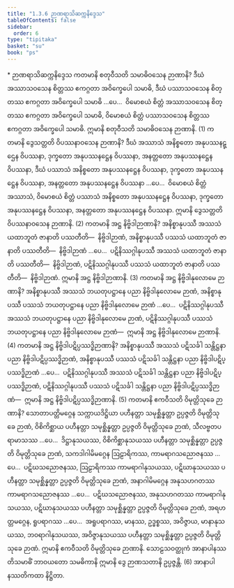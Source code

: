 ```yaml
---
title: "1.3.6 ဉာဏရာသိဆက္ကနိဒ္ဒေသ"
tableOfContents: false
sidebar:
  order: 6
type: "tipitaka"
basket: "su"
book: "ps"
---
```



<DynamicBreadcrumb />

<Paragraph type="center" book="ps">
* ဉာဏရာသိဆက္ကနိဒ္ဒေသ
</Paragraph>

<Division number="183" book="ps" e="ch" v="26" p="196">

<Paragraph number="998" book="ps">
ကတမာနိ စတုဝီသတိ သမာဓိဝသေန ဉာဏာနိ? ဒီဃံ အဿာသဝသေန စိတ္တဿ ဧကဂ္ဂတာ အဝိက္ခေပေါ သမာဓိ, ဒီဃံ ပဿာသဝသေန စိတ္တဿ ဧကဂ္ဂတာ အဝိက္ခေပေါ သမာဓိ …ပေ…  ဝိမောစယံ စိတ္တံ အဿာသဝသေန စိတ္တဿ ဧကဂ္ဂတာ အဝိက္ခေပေါ သမာဓိ, ဝိမောစယံ စိတ္တံ ပဿာသဝသေန စိတ္တဿ ဧကဂ္ဂတာ အဝိက္ခေပေါ သမာဓိ. ဣမာနိ စတုဝီသတိ သမာဓိဝသေန ဉာဏာနိ. (1)
</Paragraph>

<Paragraph number="999" book="ps">
ကတမာနိ ဒွေသတ္တတိ ဝိပဿနာဝသေန ဉာဏာနိ? ဒီဃံ အဿာသံ အနိစ္စတော အနုပဿနဋ္ဌေန ဝိပဿနာ, ဒုက္ခတော အနုပဿနဋ္ဌေန ဝိပဿနာ, အနတ္တတော အနုပဿနဋ္ဌေန ဝိပဿနာ, ဒီဃံ ပဿာသံ အနိစ္စတော အနုပဿနဋ္ဌေန ဝိပဿနာ, ဒုက္ခတော အနုပဿနဋ္ဌေန ဝိပဿနာ, အနတ္တတော အနုပဿနဋ္ဌေန ဝိပဿနာ …ပေ…  ဝိမောစယံ စိတ္တံ အဿာသံ, ဝိမောစယံ စိတ္တံ ပဿာသံ အနိစ္စတော အနုပဿနဋ္ဌေန ဝိပဿနာ, ဒုက္ခတော အနုပဿနဋ္ဌေန ဝိပဿနာ, အနတ္တတော အနုပဿနဋ္ဌေန ဝိပဿနာ. ဣမာနိ ဒွေသတ္တတိ ဝိပဿနာဝသေန ဉာဏာနိ. (2)
</Paragraph>

<Paragraph number="1000" book="ps">
ကတမာနိ အဋ္ဌ နိဗ္ဗိဒါဉာဏာနိ? အနိစ္စာနုပဿီ အဿသံ ယထာဘူတံ ဇာနာတိ ပဿတီတိ—  နိဗ္ဗိဒါဉာဏံ, အနိစ္စာနုပဿီ ပဿသံ ယထာဘူတံ ဇာနာတိ ပဿတီတိ—  နိဗ္ဗိဒါဉာဏံ …ပေ…  ပဋိနိဿဂ္ဂါနုပဿီ အဿသံ ယထာဘူတံ ဇာနာတိ ပဿတီတိ—  နိဗ္ဗိဒါဉာဏံ, ပဋိနိဿဂ္ဂါနုပဿီ ပဿသံ ယထာဘူတံ ဇာနာတိ ပဿတီတိ—  နိဗ္ဗိဒါဉာဏံ. ဣမာနိ အဋ္ဌ နိဗ္ဗိဒါဉာဏာနိ. (3)
</Paragraph>

<Paragraph number="1001" book="ps">
ကတမာနိ အဋ္ဌ နိဗ္ဗိဒါနုလောမေ ဉာဏာနိ? အနိစ္စာနုပဿီ အဿသံ ဘယတုပဋ္ဌာနေ ပညာ နိဗ္ဗိဒါနုလောမေ ဉာဏံ, အနိစ္စာနုပဿီ ပဿသံ ဘယတုပဋ္ဌာနေ ပညာ နိဗ္ဗိဒါနုလောမေ ဉာဏံ …ပေ…  ပဋိနိဿဂ္ဂါနုပဿီ အဿသံ ဘယတုပဋ္ဌာနေ ပညာ နိဗ္ဗိဒါနုလောမေ ဉာဏံ, ပဋိနိဿဂ္ဂါနုပဿီ ပဿသံ ဘယတုပဋ္ဌာနေ ပညာ နိဗ္ဗိဒါနုလောမေ ဉာဏံ—  ဣမာနိ အဋ္ဌ နိဗ္ဗိဒါနုလောမေ ဉာဏာနိ. (4)
</Paragraph>

<Paragraph number="1002" book="ps">
ကတမာနိ အဋ္ဌ နိဗ္ဗိဒါပဋိပ္ပဿဒ္ဓိဉာဏာနိ? အနိစ္စာနုပဿီ အဿသံ ပဋိသင်္ခါ သန္တိဋ္ဌနာ ပညာ နိဗ္ဗိဒါပဋိပ္ပဿဒ္ဓိဉာဏံ, အနိစ္စာနုပဿီ ပဿသံ ပဋိသင်္ခါ သန္တိဋ္ဌနာ ပညာ နိဗ္ဗိဒါပဋိပ္ပဿဒ္ဓိဉာဏံ …ပေ…  ပဋိနိဿဂ္ဂါနုပဿီ အဿသံ ပဋိသင်္ခါ သန္တိဋ္ဌနာ ပညာ နိဗ္ဗိဒါပဋိပ္ပဿဒ္ဓိဉာဏံ, ပဋိနိဿဂ္ဂါနုပဿီ ပဿသံ ပဋိသင်္ခါ သန္တိဋ္ဌနာ ပညာ နိဗ္ဗိဒါပဋိပ္ပဿဒ္ဓိဉာဏံ—  ဣမာနိ အဋ္ဌ နိဗ္ဗိဒါပဋိပ္ပဿဒ္ဓိဉာဏာနိ. (5)
</Paragraph>

<Paragraph number="1003" book="ps">
ကတမာနိ ဧကဝီသတိ ဝိမုတ္တိသုခေ ဉာဏာနိ? သောတာပတ္တိမဂ္ဂေန သက္ကာယဒိဋ္ဌိယာ ပဟီနတ္တာ သမုစ္ဆိန္နတ္တာ ဥပ္ပဇ္ဇတိ ဝိမုတ္တိသုခေ ဉာဏံ, ဝိစိကိစ္ဆာယ ပဟီနတ္တာ သမုစ္ဆိန္နတ္တာ ဥပ္ပဇ္ဇတိ ဝိမုတ္တိသုခေ ဉာဏံ, သီလဗ္ဗတပရာမာသဿ …ပေ…  ဒိဋ္ဌာနုသယဿ, ဝိစိကိစ္ဆာနုသယဿ ပဟီနတ္တာ သမုစ္ဆိန္နတ္တာ ဥပ္ပဇ္ဇတိ ဝိမုတ္တိသုခေ ဉာဏံ, သကဒါဂါမိမဂ္ဂေန ဩဠာရိကဿ, ကာမရာဂသညောဇနဿ …ပေ…  ပဋိဃသညောဇနဿ, ဩဠာရိကဿ ကာမရာဂါနုသယဿ, ပဋိဃာနုသယဿ ပဟီနတ္တာ သမုစ္ဆိန္နတ္တာ ဥပ္ပဇ္ဇတိ ဝိမုတ္တိသုခေ ဉာဏံ, အနာဂါမိမဂ္ဂေန အနုသဟဂတဿ ကာမရာဂသညောဇနဿ …ပေ…  ပဋိဃသညောဇနဿ, အနုသဟဂတဿ ကာမရာဂါနုသယဿ, ပဋိဃာနုသယဿ ပဟီနတ္တာ သမုစ္ဆိန္နတ္တာ ဥပ္ပဇ္ဇတိ ဝိမုတ္တိသုခေ ဉာဏံ, အရဟတ္တမဂ္ဂေန, ရူပရာဂဿ …ပေ…  အရူပရာဂဿ, မာနဿ, ဥဒ္ဓစ္စဿ, အဝိဇ္ဇာယ, မာနာနုသယဿ, ဘဝရာဂါနုသယဿ, အဝိဇ္ဇာနုသယဿ ပဟီနတ္တာ သမုစ္ဆိန္နတ္တာ ဥပ္ပဇ္ဇတိ ဝိမုတ္တိသုခေ ဉာဏံ. ဣမာနိ ဧကဝီသတိ ဝိမုတ္တိသုခေ ဉာဏာနိ. သောဠသဝတ္ထုကံ အာနာပါနဿတိသမာဓိံ ဘာဝယတော သမဓိကာနိ ဣမာနိ ဒွေ ဉာဏသတာနိ ဥပ္ပဇ္ဇန္တိ. (6)

</Paragraph>
</Division>

<Paragraph number="1004" type="center" book="ps">
အာနာပါနဿတိကထာ နိဋ္ဌိတာ.
</Paragraph>